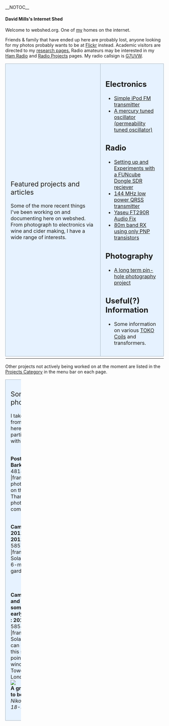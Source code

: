 __NOTOC__
====David Mills's Internet Shed====

Welcome to webshed.org.  One of [[About Me|my]] homes on the internet.

Friends & family that have ended up here are probably lost, anyone looking for my photos probably wants to be at [http://www.flickr.com/photos/dtl/ Flickr] instead. Academic visitors are directed to my [[Research_Interests |research pages.]] Radio amateurs may be interested in my [[Ham_Radio|Ham Radio]] and [[:Category:Radio|Radio Projects]] pages. My radio callsign is [[G7UVW]]. 


{|
| width="60%" style="padding:1em 1em 1em 1em; border:1px solid #A3B1BF; background-color:#E6F2FF;" valign="top"|
<span style="font-size:16pt">Featured projects and articles</span>
<br/>
<br/>Some of the more recent things I've been working on and documenting here on webshed. From photograph to electronics via wine and cider making, I have a wide range of interests.



| valign="top" style="padding:1em; border:1px solid #A3B1BF; background-color:#E6F2FF;" |

== Electronics ==
* [[Simple_iPod_Tx|Simple iPod FM transmitter]]
* [[Mercury_PTO|A mercury tuned oscillator (permeability tuned oscillator)]]

== Radio ==
* [[FUNcube-Dongle-Linux| Setting up and Experiments with a FUNcube Dongle SDR reciever]] 
* [[QRSS_2m|144 MHz low power QRSS transmitter]]
* [[FT290-Audio| Yaseu FT290R Audio Fix]]
* [[PNP-80| 80m band RX using only PNP transistors]]

== Photography ==
* [[Solargraphy|A long term pin-hole photography project]]

== Useful(?) Information ==
* Some information on various [[TOKO Coils]] and transformers.
|-

|}
Other projects not actively being worked on at the moment are listed in the [[:Category:Projects| Projects Category]] in the menu bar on each page.

{|
| width="100%" style="padding:1em 1em 1em 1em; border:1px solid #A3B1BF; background-color:#E6F2FF;" valign="top"|
<span style="font-size:16pt">Some recent photographs</span>
<br/>
<br/>I take photographs from time to time, here are a few I'm particularly pleased with.

<br style="clear: both" />'''Posts on a pier in Barking'''<br/>
<flickr>481859844|-|frame|center|This photo was runner-up on the 2011 Thames21 photographic competition</flickr>

<br style="clear: both" />'''Cam 1 : 10:54 2011/01/09 : 20:10 2011/06/21'''<br/>
<flickr>5857892496|-|frame|center|A Solargraph taken over 6-months in my garden</flickr>

<br style="clear: both" /><br/>'''Cam 3 : Exact time and date unknown, somewhere around early February 2011 : 2011/06/19''' 
<flickr>5854384908|-|frame|center|Another Solargraph, the beer-can camera recording this scene was pointing out of a window towards Tower Bridge in London.</flickr>
<br/>

[[Image:Look-small.jpg|center|]]
<br>'''A grasshopper about to become lunch'''
''Nikon D50 / Nikon 18-55mm ''
|}